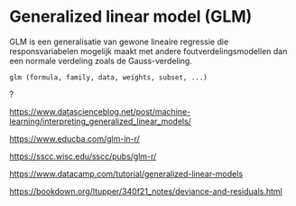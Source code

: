 # Generalized linear model (GLM)

GLM is een generalisatie van gewone lineaire regressie die responsvariabelen mogelijk maakt met andere foutverdelingsmodellen dan een normale verdeling zoals de Gauss-verdeling.

`glm (formula, family, data, weights, subset, ...)`

?

<https://www.datascienceblog.net/post/machine-learning/interpreting_generalized_linear_models/>

<https://www.educba.com/glm-in-r/>

<https://sscc.wisc.edu/sscc/pubs/glm-r/>

<https://www.datacamp.com/tutorial/generalized-linear-models>

<https://bookdown.org/ltupper/340f21_notes/deviance-and-residuals.html>
